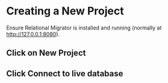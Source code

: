 
# Creating a New Project

Ensure Relational Migrator is installed and running (normally at http://127.0.0.1:8080).



## Click on New Project


<Screenshot url="https://www.mongodb.com/products/tools/relational-migrator" src="img/50-image-001.png" alt="Screenshot of the connect modal" />

## Click Connect to live database

<Screenshot url="https://www.mongodb.com/products/tools/relational-migrator" src="img/50-image-002.png" alt="Screenshot of the connect modal" />
